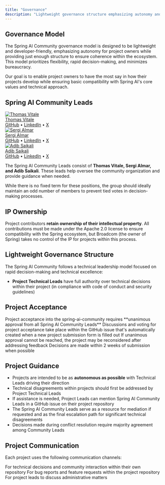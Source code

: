 ```yaml
---
title: "Governance"
description: "Lightweight governance structure emphasizing autonomy and rapid decision-making"
---
```


## Governance Model

The Spring AI Community governance model is designed to be lightweight and developer-friendly, emphasizing autonomy for project owners while providing just enough structure to ensure coherence within the ecosystem. This model prioritizes flexibility, rapid decision-making, and minimizes bureaucracy.

Our goal is to enable project owners to have the most say in how their projects develop while ensuring basic compatibility with Spring AI's core values and technical approach.

## Spring AI Community Leads

<div style={{display: 'grid', gridTemplateColumns: 'repeat(auto-fill, minmax(200px, 1fr))', gap: '2rem', margin: '3rem 0'}}>
  <div style={{textAlign: 'center'}}>
    <a href="https://github.com/ThomasVitale" target="_blank" style={{textDecoration: 'none'}}>
      <img src="https://github.com/ThomasVitale.png" alt="Thomas Vitale" style={{width: '100px', height: '100px', borderRadius: '50%', marginBottom: '0.5rem'}} />
      <div style={{fontWeight: 'bold', color: '#4A90E2'}}>Thomas Vitale</div>
      <div style={{fontSize: '0.875rem', color: '#666', marginTop: '0.5rem'}}>
        <a href="https://github.com/ThomasVitale" target="_blank" style={{color: '#666', textDecoration: 'none'}}>GitHub</a> •
        <a href="https://www.linkedin.com/in/vitalethomas/" target="_blank" style={{color: '#666', textDecoration: 'none'}}>LinkedIn</a> •
        <a href="https://x.com/thomaspvitale" target="_blank" style={{color: '#666', textDecoration: 'none'}}>X</a>
      </div>
    </a>
  </div>

  <div style={{textAlign: 'center'}}>
    <a href="https://github.com/salmar" target="_blank" style={{textDecoration: 'none'}}>
      <img src="https://github.com/salmar.png" alt="Sergi Almar" style={{width: '100px', height: '100px', borderRadius: '50%', marginBottom: '0.5rem'}} />
      <div style={{fontWeight: 'bold', color: '#4A90E2'}}>Sergi Almar</div>
      <div style={{fontSize: '0.875rem', color: '#666', marginTop: '0.5rem'}}>
        <a href="https://github.com/salmar" target="_blank" style={{color: '#666', textDecoration: 'none'}}>GitHub</a> •
        <a href="https://www.linkedin.com/in/salmar" target="_blank" style={{color: '#666', textDecoration: 'none'}}>LinkedIn</a> •
        <a href="https://x.com/sergialmar" target="_blank" style={{color: '#666', textDecoration: 'none'}}>X</a>
      </div>
    </a>
  </div>

  <div style={{textAlign: 'center'}}>
    <a href="https://github.com/asaikali" target="_blank" style={{textDecoration: 'none'}}>
      <img src="https://github.com/asaikali.png" alt="Adib Saikali" style={{width: '100px', height: '100px', borderRadius: '50%', marginBottom: '0.5rem'}} />
      <div style={{fontWeight: 'bold', color: '#4A90E2'}}>Adib Saikali</div>
      <div style={{fontSize: '0.875rem', color: '#666', marginTop: '0.5rem'}}>
        <a href="https://github.com/asaikali" target="_blank" style={{color: '#666', textDecoration: 'none'}}>GitHub</a> •
        <a href="https://www.linkedin.com/in/adibsaikali/" target="_blank" style={{color: '#666', textDecoration: 'none'}}>LinkedIn</a> •
        <a href="https://twitter.com/asaikali" target="_blank" style={{color: '#666', textDecoration: 'none'}}>X</a>
      </div>
    </a>
  </div>
</div>

The Spring AI Community Leads consist of **Thomas Vitale, Sergi Almar, and Adib Saikali**. These leads help oversee the community organization and provide guidance when needed.

<Note>
While there is no fixed term for these positions, the group should ideally maintain an odd number of members to prevent tied votes in decision-making processes.
</Note>

## IP Ownership

Project contributors **retain ownership of their intellectual property**. All contributions must be made under the Apache 2.0 license to ensure compatibility with the Spring ecosystem, but Broadcom (the owner of Spring) takes no control of the IP for projects within this process.

## Lightweight Governance Structure

The Spring AI Community follows a technical leadership model focused on rapid decision-making and technical excellence:

- **Project Technical Leads** have full authority over technical decisions within their project (in compliance with code of conduct and security guidelines)

## Project Acceptance

<Steps>
  <Step title="Unanimous Approval Required">
    Project acceptance into the spring-ai-community requires **unanimous approval from all Spring AI Community Leads**
  </Step>
  <Step title="GitHub Issue Discussion">
    Discussions and voting for project acceptance take place within the GitHub issue that's automatically created when a new project submission form is filled out
  </Step>
  <Step title="Feedback & Reconsideration">
    If unanimous approval cannot be reached, the project may be reconsidered after addressing feedback
  </Step>
  <Step title="Timely Decisions">
    Decisions are made within 2 weeks of submission when possible
  </Step>
</Steps>

## Project Guidance

- Projects are intended to be as **autonomous as possible** with Technical Leads driving their direction
- Technical disagreements within projects should first be addressed by Project Technical Leads
- If assistance is needed, Project Leads can mention Spring AI Community Leads in a GitHub issue on their project repository
- The Spring AI Community Leads serve as a resource for mediation if requested and as the final escalation path for significant technical disagreements
- Decisions made during conflict resolution require majority agreement among Community Leads

## Project Communication

Each project uses the following communication channels:

<AccordionGroup>
  <Accordion title="GitHub Discussions">
    For technical decisions and community interaction within their own repository
  </Accordion>
  <Accordion title="GitHub Issues">
    For bug reports and feature requests within the project repository
  </Accordion>
  <Accordion title="Slack Workspace">
    For project leads to discuss administrative matters
  </Accordion>
</AccordionGroup>
